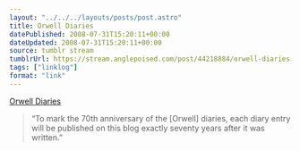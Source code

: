 ```yaml
---
layout: "../../../layouts/posts/post.astro"
title: Orwell Diaries
datePublished: 2008-07-31T15:20:11+00:00
dateUpdated: 2008-07-31T15:20:11+00:00
source: tumblr stream
tumblrUrl: https://stream.anglepoised.com/post/44218884/orwell-diaries
tags: ["linklog"]
format: "link"
---
```


[Orwell Diaries][1]

> &ldquo;To mark the 70th anniversary of the [Orwell] diaries, each diary entry will be published on this blog exactly seventy years after it was written.&rdquo;

[1]: http://orwelldiaries.wordpress.com/
